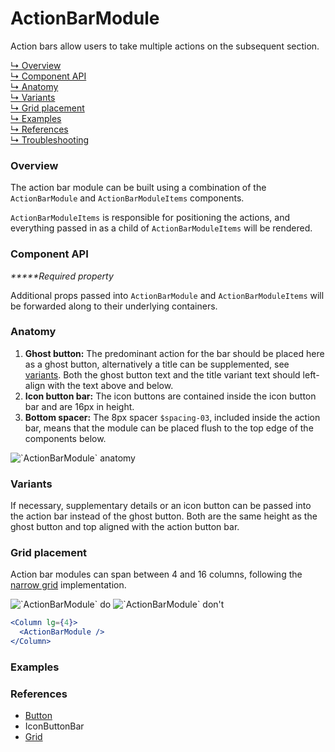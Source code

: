 


# ActionBarModule

Action bars allow users to take multiple actions on the subsequent section.

[↳ Overview](#overview)  
[↳ Component API](#component-api)  
[↳ Anatomy](#anatomy)  
[↳ Variants](#variants)  
[↳ Grid placement](#grid-placement)  
[↳ Examples](#examples)  
[↳ References](#references)  
[↳ Troubleshooting](#troubleshooting)

### Overview

The action bar module can be built using a combination of the `ActionBarModule` and `ActionBarModuleItems` components.

`ActionBarModuleItems` is responsible for positioning the actions, and everything passed in as a child of `ActionBarModuleItems` will be rendered.

<Canvas>
  <Story
    id="patterns-unstable-layout-modules-actionbarmodule--default"
    parameters={parameters}
  />
</Canvas>

### Component API

<ArgsTable />

_**\***Required property_

Additional props passed into `ActionBarModule` and `ActionBarModuleItems` will be forwarded along to their underlying containers.

### Anatomy

1. **Ghost button:** The predominant action for the bar should be placed here as a ghost button, alternatively a title can be supplemented, see [variants](#variants). Both the ghost button text and the title variant text should left-align with the text above and below.
2. **Icon button bar:** The icon buttons are contained inside the <LinkTo kind="patterns-iconbuttonbar" story="default">icon button bar</LinkTo> and are 16px in height.
3. **Bottom spacer:** The 8px spacer `$spacing-03`, included inside the action bar, means that the module can be placed flush to the top edge of the components below.

<img alt="`ActionBarModule` anatomy" src={anatomy} />

### Variants

If necessary, supplementary details or an icon button can be passed into the action bar instead of the ghost button. Both are the same height as the ghost button and top aligned with the action button bar.

<Canvas>
  <Story
    id="patterns-unstable-layout-modules-actionbarmodule--variant"
    parameters={parameters}
  />
</Canvas>

### Grid placement

Action bar modules can span between 4 and 16 columns, following the [narrow grid](https://react.carbondesignsystem.com/?path=/docs/grid--narrow) implementation.

<Row>
  <Column>
    <img alt="`ActionBarModule` do" src={doImage} />
  </Column>

  <Column>
    <img alt="`ActionBarModule` don't" src={dont} />
  </Column>
</Row>

```jsx
<Column lg={4}>
  <ActionBarModule />
</Column>
```

### Examples

<Row>
  <Detail />
  <Overview />
</Row>

### References

- [Button](https://react.carbondesignsystem.com/?path=/docs/button)
- <LinkTo kind="patterns-iconbuttonbar" story="default">
    IconButtonBar
  </LinkTo>
- [Grid](https://react.carbondesignsystem.com/?path=/docs/grid--narrow)

<Troubleshooting />
